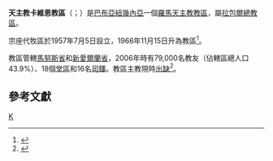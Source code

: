 {{Multiple issues|
{{Primarysources|time=2020-06-21T06:50:57+00:00}}
{{Refimprove|time=2020-06-21T06:50:57+00:00}}
}}
{{noteTA
|G1 = TO
}}
{{Infobox Roman Catholic diocese
|Roman Catholic Diocese of = 天主教卡維恩教區
|Latin name of diocese = Dioecesis Kaviengensis
|border = catholic
|image = 
|caption =
|location = [[巴布亞紐幾內亞|巴布亞紐幾內亞]]
|territory =[[馬努斯省|馬努斯省]]和[[新愛爾蘭省|新愛爾蘭省]]
|population = 79,000
|rite = [[羅馬禮|羅馬禮]]
|patron =
|province =[[天主教拉包爾總教區|拉包爾]]
|established = 1957年
|cathedral = 聖心之母主教座堂
|co-cathedral = 
|leadership = 主教
|website =
|pope = {{incumbent pope}}
|ordinary = （[[教座出缺|教座出缺]]）
|coadjutor bishop =
|auxiliary =
|emeritus = 
}}

'''天主教卡維恩教區'''（{{lang-la|Dioecesis Kaviengensis}}；{{lang-en|Diocese of Kavieng}}）是[[巴布亞紐幾內亞|巴布亞紐幾內亞]]一個[[羅馬天主教|羅馬天主教]][[教區|教區]]，屬[[天主教拉包爾總教區|拉包爾總教區]]。

宗座代牧區於1957年7月5日設立，1966年11月15日升為教區<ref>{{cite web |title=NOVAE GUINEAE ORIENTALIS ET INSULARUM ADIACENTIUM |url=https://w2.vatican.va/content/paul-vi/la/apost_constitutions/documents/hf_p-vi_apc_19661115_novae-guineae.html |publisher=Libreria Editrice Vaticana |accessdate=2020-06-21 |archiveurl=https://web.archive.org/web/20200621060554/https://w2.vatican.va/content/paul-vi/la/apost_constitutions/documents/hf_p-vi_apc_19661115_novae-guineae.html |archivedate=2020-06-21 |language=la |date=1966-11-15 |dead-url=no }}</ref>。

教區管轄[[馬努斯省|馬努斯省]]和[[新愛爾蘭省|新愛爾蘭省]]，2006年時有79,000名教友（佔轄區總人口43.9%）、18個[[堂區|堂區]]和16名[[司鐸|司鐸]]。教區主教現時[[教座出缺|出缺]]<ref>{{cite press release |title=Resignations and Appointments, 19.06.2020 |url=https://press.vatican.va/content/salastampa/en/bollettino/pubblico/2020/06/19/200619a.html |publisher=Holy See Press Office |accessdate=2020-06-21 |archiveurl=https://web.archive.org/web/20200619181518/https://press.vatican.va/content/salastampa/en/bollettino/pubblico/2020/06/19/200619a.html |archivedate=2020-06-19 |language=en |date=2020-06-19 |dead-url=no }}</ref>。

==參考文獻==
{{reflist}}

{{巴布亞紐幾內亞天主教教區}}
[[Category:巴布亞紐幾內亞天主教教區|K]]